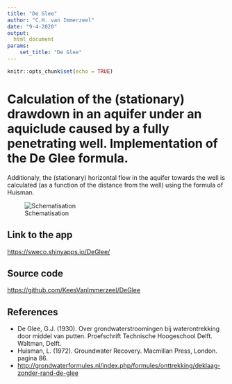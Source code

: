 ```yaml
---
title: "De Glee"
author: "C.H. van Immerzeel"
date: "9-4-2020"
output: 
  html_document    
params: 
    set_title: "De Glee"
---
```


```r
knitr::opts_chunk$set(echo = TRUE)
```

# Calculation of the (stationary) drawdown in an aquifer under an aquiclude caused by a fully penetrating well. Implementation of the De Glee formula.

Additionaly, the (stationary) horizontal flow in the aquifer towards the well is calculated (as a function of the distance from the well) using the formula of Huisman.

![Schematisation](https://user-images.githubusercontent.com/16401251/91999001-34ed2980-ed3c-11ea-93d0-753a89f74bb6.JPG)

## Link to the app
<https://sweco.shinyapps.io/DeGlee/>

## Source code
<https://github.com/KeesVanImmerzeel/DeGlee>

## References
- De Glee, G.J. (1930). Over grondwaterstroomingen bij waterontrekking door middel van putten. Proefschrift Technische Hoogeschool Delft. Waltman, Delft.
- Huisman, L. (1972). Groundwater Recovery. Macmillan Press, London. pagina 86.
- <http://grondwaterformules.nl/index.php/formules/onttrekking/deklaag-zonder-rand-de-glee>
